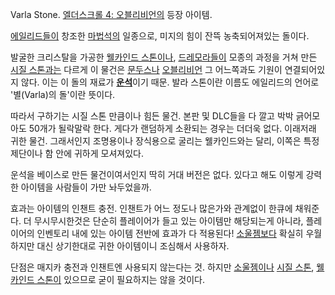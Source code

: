 Varla Stone. [[엘더스크롤 4: 오블리비언]]의 등장 아이템.

[[에일리드]]들이 창조한 [[마법석]]의 일종으로, 미지의 힘이 잔뜩 농축되어져있는 돌이다. 

발굴한 크리스탈을 가공한 [[웰카인드 스톤]]이나, [[드레모라]]들이 모종의 과정을 거쳐 만든 [[시질 스톤]]과는 다르게 이 물건은 [[문두스]]나 [[오블리비언]] 그 어느쪽과도 기원이 연결되어있지 않다. 이는 이 돌의 재료가 '''[[운석]]'''이기 때문. 발라 스톤이란 이름도 에일리드의 언어로 '별(Varla)의 돌'이란 뜻이다.

따라서 구하기는 시질 스톤 만큼이나 힘든 물건. 본판 및 DLC들을 다 깔고 박박 긁어모아도 50개가 될락말락 한다. 게다가 랜덤하게 소환되는 경우는 더더욱 없다. 이래저래 귀한 물건. 그래서인지 조명용이나 장식용으로 굴리는 웰카인드와는 달리, 이쪽은 특정 제단이나 함 안에 귀하게 모셔져있다.

운석을 베이스로 만든 물건이여서인지 딱히 거대 버전은 없다. 있다고 해도 이렇게 강력한 아이템을 사람들이 가만 놔두었을까.

효과는 아이템의 인챈트 충전. 인챈트가 어느 정도나 많은가와 관계없이 한큐에 채워준다. 더 무시무시한것은 단순히 플레이어가 들고 있는 아이템만 해당되는게 아니라, 플레이어의 인벤토리 내에 있는 아이템 전반에 효과가 다 적용된다! [[소울젬]]보다 확실히 우월하지만 대신 상기한대로 귀한 아이템이니 조심해서 사용하자.

단점은 매지카 충전과 인챈트엔 사용되지 않는다는 것. 하지만 [[소울젬]]이나 [[시질 스톤]], [[웰카인드 스톤]]이 있으므로 굳이 필요하지는 않을 것이다.
